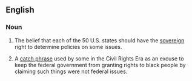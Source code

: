 ==English==
===Noun===
#{{US|politics}} The belief that each of the 50 U.S. states should have the [[sovereign]] right to determine policies on some issues.
#{{US|politics}} A [[catch phrase]] used by some in the Civil Rights Era as an excuse to keep the federal government from granting rights to black people by claiming such things were not federal issues.
